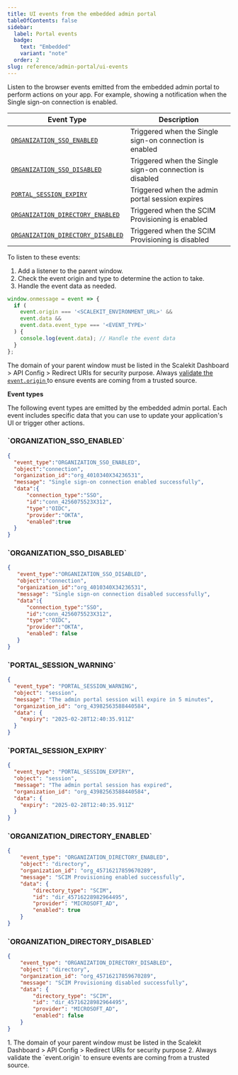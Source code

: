 ```yaml
---
title: UI events from the embedded admin portal
tableOfContents: false
sidebar:
  label: Portal events
  badge:
    text: "Embedded"
    variant: "note"
  order: 2
slug: reference/admin-portal/ui-events
---
```



Listen to the browser events emitted from the embedded admin portal to perform actions on your app. For example, showing a notification when the Single sign-on connection is enabled.

| Event Type       | Description      |
|----------------|----------------|
| [`ORGANIZATION_SSO_ENABLED`](#organization_sso_enabled)  | Triggered when the Single sign-on connection is enabled |
| [`ORGANIZATION_SSO_DISABLED`](#organization_sso_disabled)  | Triggered when the Single sign-on connection is disabled |
| [`PORTAL_SESSION_EXPIRY`](#portal_session_expiry)  | Triggered when the admin portal session expires |
| [`ORGANIZATION_DIRECTORY_ENABLED`](#organization_directory_enabled)  | Triggered when the SCIM Provisioning is enabled |
| [`ORGANIZATION_DIRECTORY_DISABLED`](#organization_directory_disabled)  | Triggered when the SCIM Provisioning is disabled |

To listen to these events:

1. Add a listener to the parent window.
2. Check the event origin and type to determine the action to take.
3. Handle the event data as needed.

```js {3,5} title="Listening to events from the embedded admin portal"
window.onmessage = event => {
  if (
    event.origin === '<SCALEKIT_ENVIRONMENT_URL>' &&
    event.data &&
    event.data.event_type === '<EVENT_TYPE>'
  ) {
    console.log(event.data); // Handle the event data
  }
};
```

The domain of your parent window must be listed in the Scalekit Dashboard > API Config > Redirect URIs for security purpose. Always <u>validate the `event.origin` </u> to ensure events are coming from a trusted source.

**Event types**

The following event types are emitted by the embedded admin portal. Each event includes specific data that you can use to update your application's UI or trigger other actions.

<h3 id="organization_sso_enabled">`ORGANIZATION_SSO_ENABLED`</h3>

```json
{
  "event_type":"ORGANIZATION_SSO_ENABLED",
  "object":"connection",
  "organization_id":"org_4010340X34236531",
  "message": "Single sign-on connection enabled successfully",
  "data":{
      "connection_type":"SSO",
      "id":"conn_4256075523X312",
      "type":"OIDC",
      "provider":"OKTA",
      "enabled":true
  }
}
```

<h3 id="organization_sso_disabled">`ORGANIZATION_SSO_DISABLED`</h3>

```json
{
   "event_type":"ORGANIZATION_SSO_DISABLED",
   "object":"connection",
   "organization_id":"org_4010340X34236531",
   "message": "Single sign-on connection disabled successfully",
   "data":{
      "connection_type":"SSO",
      "id":"conn_4256075523X312",
      "type":"OIDC",
      "provider":"OKTA",
      "enabled": false
   }
}
```

<h3 id="portal_session_warning">`PORTAL_SESSION_WARNING`</h3>

```json
{
  "event_type": "PORTAL_SESSION_WARNING",
  "object": "session",
  "message": "The admin portal session will expire in 5 minutes",
  "organization_id": "org_43982563588440584",
  "data": {
    "expiry": "2025-02-28T12:40:35.911Z"
  }
}
```

<h3 id="portal_session_expiry">`PORTAL_SESSION_EXPIRY`</h3>

```json
{
  "event_type": "PORTAL_SESSION_EXPIRY",
  "object": "session",
  "message": "The admin portal session has expired",
  "organization_id": "org_43982563588440584",
  "data": {
    "expiry": "2025-02-28T12:40:35.911Z"
  }
}
```

<h3 id="organization_directory_enabled">`ORGANIZATION_DIRECTORY_ENABLED`</h3>

```json
{
    "event_type": "ORGANIZATION_DIRECTORY_ENABLED",
    "object": "directory",
    "organization_id": "org_45716217859670289",
    "message": "SCIM Provisioning enabled successfully",
    "data": {
        "directory_type": "SCIM",
        "id": "dir_45716228982964495",
        "provider": "MICROSOFT_AD",
        "enabled": true
    }
}
```

<h3 id="organization_directory_disabled">`ORGANIZATION_DIRECTORY_DISABLED`</h3>

```json
{
    "event_type": "ORGANIZATION_DIRECTORY_DISABLED",
    "object": "directory",
    "organization_id": "org_45716217859670289",
    "message": "SCIM Provisioning disabled successfully",
    "data": {
        "directory_type": "SCIM",
        "id": "dir_45716228982964495",
        "provider": "MICROSOFT_AD",
        "enabled": false
    }
}
```

<Aside type="caution" title="Considerations">
1. The domain of your parent window must be listed in the Scalekit Dashboard > API Config > Redirect URIs for security purpose
2. Always validate the `event.origin` to ensure events are coming from a trusted source.
</Aside>